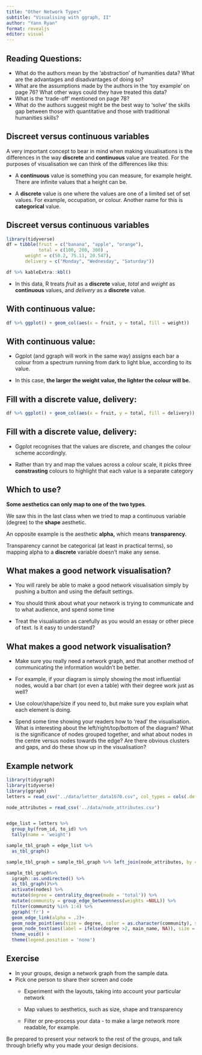 ```yaml
---
title: "Other Network Types"
subtitle: "Visualising with ggraph, II"
author: "Yann Ryan"
format: revealjs
editor: visual
---
```


## Reading Questions:

-   What do the authors mean by the 'abstraction' of humanities data? What are the advantages and disadvantages of doing so?
-   What are the assumptions made by the authors in the 'toy example' on page 76? What other ways could they have treated this data?
-   What is the 'trade-off' mentioned on page 78?
-   What do the authors suggest might be the best way to 'solve' the skills gap between those with quantitative and those with traditional humanities skills?

## Discreet versus continuous variables

A very important concept to bear in mind when making visualisations is the differences in the way **discrete** and **continuous** value are treated. For the purposes of visualisation we can think of the differences like this:

-   A **continuous** value is something you can measure, for example height. There are infinite values that a height can be.

-   A **discrete** value is one where the values are one of a limited set of set values. For example, occupation, or colour. Another name for this is **categorical** value.

## Discreet versus continuous variables

```r
library(tidyverse)
df = tibble(fruit = c("banana", "apple", "orange"), 
            total = c(100, 200, 300) ,
       weight = c(50.2, 75.11, 20.547), 
       delivery = c("Monday", "Wednesday", "Saturday"))

df %>% kableExtra::kbl()
```

-   In this data, R treats *fruit* as a **discrete** value, *total* and *weight* as **continuous** values, and *delivery* as a **discrete** value.

## With continuous value:

```r
df %>% ggplot() + geom_col(aes(x = fruit, y = total, fill = weight))
```

## With continuous value:

-   Ggplot (and ggraph will work in the same way) assigns each bar a colour from a spectrum running from dark to light blue, according to its value.

-   In this case, **the larger the weight value, the lighter the colour will be.**

## Fill with a **discrete** value, **delivery:**

```r
df %>% ggplot() + geom_col(aes(x = fruit, y = total, fill = delivery))
```

## Fill with a **discrete** value, **delivery:**

-   Ggplot recognises that the values are discrete, and changes the colour scheme accordingly.

-   Rather than try and map the values across a colour scale, it picks three **constrasting** colours to highlight that each value is a separate category

## Which to use? {.smaller}

**Some aesthetics can only map to one of the two types**.

We saw this in the last class when we tried to map a continuous variable (degree) to the **shape** aesthetic.

An opposite example is the aesthetic **alpha,** which means **transparency.**

Transparency cannot be categorical (at least in practical terms), so mapping alpha to a **discrete** variable doesn't make any sense.

## What makes a good network visualisation? {.smaller}

-   You will rarely be able to make a good network visualisation simply by pushing a button and using the default settings.

-   You should think about what your network is trying to communicate and to what audience, and spend some time

-   Treat the visualisation as carefully as you would an essay or other piece of text. Is it easy to understand?

## What makes a good network visualisation? {.smaller}

-   Make sure you really need a network graph, and that another method of communicating the information wouldn't be better.

-   For example, if your diagram is simply showing the most influential nodes, would a bar chart (or even a table) with their degree work just as well?

-   Use colour/shape/size if you need to, but make sure you explain what each element is doing.

-   Spend some time showing your readers how to 'read' the visualisation. What is interesting about the left/right/top/bottom of the diagram? What is the significance of nodes grouped together, and what about nodes in the centre versus nodes towards the edge? Are there obvious clusters and gaps, and do these show up in the visualisation?

## Example network

```r
library(tidygraph)
library(tidyverse)
library(ggraph)
letters = read_csv("../data/letter_data1670.csv", col_types = cols(.default = "c"))

node_attributes = read_csv('../data/node_attributes.csv')


edge_list = letters %>% 
  group_by(from_id, to_id) %>% 
  tally(name = 'weight')

sample_tbl_graph = edge_list %>% 
  as_tbl_graph()

sample_tbl_graph = sample_tbl_graph %>% left_join(node_attributes, by = 'name')

sample_tbl_graph%>% 
  igraph::as.undirected() %>% 
  as_tbl_graph()%>% 
  activate(nodes) %>% 
  mutate(degree = centrality_degree(mode = 'total')) %>% 
  mutate(community = group_edge_betweenness(weights =NULL)) %>% 
  filter(community %in% 1:4) %>% 
  ggraph('fr') + 
  geom_edge_link(alpha = .2)+ 
  geom_node_point(aes(size = degree, color = as.character(community), shape = politician))  + 
  geom_node_text(aes(label = ifelse(degree >2, main_name, NA)), size = 2.5, repel = T) + 
  theme_void() + 
  theme(legend.position = 'none') 
```

## Exercise

-   In your groups, design a network graph from the sample data.
-   Pick one person to share their screen and code
    -   Experiment with the layouts, taking into account your particular network

    -   Map values to aesthetics, such as size, shape and transparency

    -   Filter or pre-process your data - to make a large network more readable, for example.

Be prepared to present your network to the rest of the groups, and talk through briefly why you made your design decisions.
